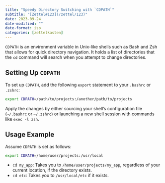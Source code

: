 ```yaml
---
title: "Speedy Directory Switching with `CDPATH`"
subtitle: "[Zettel#123](/zettel/123)"
date: 2023-09-24
date-modified: ""
date-format: iso
categories: [zettelkasten]
---
```

`CDPATH` is an environment variable in Unix-like shells such as Bash and Zsh that allows for quick directory navigation. It holds a list of directories that the `cd` command will search when you attempt to change directories.

## Setting Up `CDPATH`

To set up `CDPATH`, add the following `export` statement to your `.bashrc` or `.zshrc`:

```bash
export CDPATH=/path/to/projects:/another/path/to/projects
```

Apply the changes by either sourcing your shell's configuration file (`~/.bashrc` or `~/.zshrc`) or launching a new shell session with commands like `exec -l zsh`.

## Usage Example

Assume `CDPATH` is set as follows:

```bash
export CDPATH=/home/user/projects:/usr/local
```

* `cd my_app`: Takes you to `/home/user/projects/my_app`, regardless of your current location, if the directory exists.
* `cd etc`: Takes you to `/usr/local/etc` if it exists.

